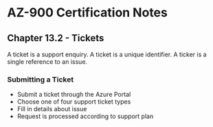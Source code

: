# AZ-900 Certification Notes
## Chapter 13.2 - Tickets

A ticket is a support enquiry. A ticket is a unique identifier. A ticker is a single reference to an issue.

### Submitting a Ticket
* Submit a ticket through the Azure Portal
* Choose one of four support ticket types
* Fill in details about issue
* Request is processed according to support plan